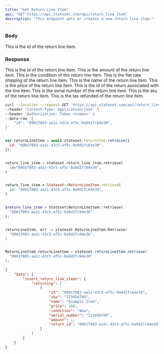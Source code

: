 ```yaml
---
title: "Get Return Line Item"
api: "GET https://api.stateset.com/api/return_line_item"
description: "This endpoint gets or creates a new return line item."
---
```


### Body

<ParamField body="id" type="string">
  This is the id of the return line item.
</ParamField>


### Response

  <ResponseField name="id" type="string">
    This is the id of the return line item.
  </ResponseField>

  <ResponseField name="amount" type="string">
    This is the amount of the return line item.
  </ResponseField>

  <ResponseField name="condition" type="string">
    This is the condition of the return line item.
  </ResponseField>

  <ResponseField name="flat_rate_shipping" type="string">
    This is the flat rate shipping of the return line item.
  </ResponseField>

  <ResponseField name="name" type="string">
    This is the name of the return line item.
  </ResponseField>

  <ResponseField name="price" type="string">
    This is the price of the return line item.
  </ResponseField>

  <ResponseField name="return_id" type="string">
    This is the id of the return associated with the line item.
  </ResponseField>

  <ResponseField name="serial_number" type="string">
    This is the serial number of the return line item.
  </ResponseField>

  <ResponseField name="sku" type="string">
    This is the sku of the return line item.
  </ResponseField>

  <ResponseField name="tax_refunded" type="string">
    This is the tax refunded of the return line item.
  </ResponseField>

<RequestExample>

```bash cURL
curl --location --request GET 'https://api.stateset.com/api/return_line_item' \
--header 'Content-Type: application/json' \
--header 'Authorization: Token <token>' \
--data-raw '{
    "id": "0901f083-aa1c-43c5-af5c-0a9d2fc64e30",
}'
```

```javascript Node.js

var returnLineItem = await stateset.returnItem.retreive({
  id: "0901f083-aa1c-43c5-af5c-0a9d2fc64e30",
});

```

```python Python

return_line_item = stateset.return_line_item.retrieve(
  id="0901f083-aa1c-43c5-af5c-0a9d2fc64e30",
)

```

```ruby Ruby

return_line_item = Stateset::ReturnLineItem.retrieve(
  id: "0901f083-aa1c-43c5-af5c-0a9d2fc64e30",
)

```

```php PHP

$return_line_item = Stateset\ReturnLineItem::retrieve(
  "0901f083-aa1c-43c5-af5c-0a9d2fc64e30"
);

```

```go Go

returnLineItem, err := stateset.ReturnLineItem.Retrieve(
  "0901f083-aa1c-43c5-af5c-0a9d2fc64e30",
)

```

```java Java

ReturnLineItem returnLineItem = stateset.returnLineItem.retrieve(
  "0901f083-aa1c-43c5-af5c-0a9d2fc64e30"
);

```


</RequestExample>

<ResponseExample>

```json Response
{
    "data": {
        "insert_return_line_items": {
            "returning": [
                {
                    "id": "0901f083-aa1c-43c5-af5c-0a9d2fc64e30",
                    "sku": "123456789",
                    "name": "Example Item",
                    "price": 100,
                    "condition": "New",
                    "serial_number": "123456789",
                    "amount": 1,
                    "return_id": "0901f083-aa1c-43c5-af5c-0a9d2fc64e30"
                }
            ]
        }
    }
}

```

</ResponseExample>
